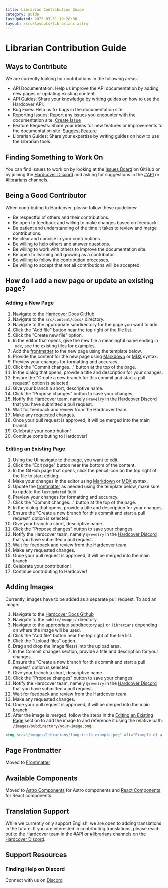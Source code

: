 ```yaml
---
title: Librarian Contribution Guide
category: guide
lastUpdated: 2025-03-31 19:28:00
layout: /src/layouts/librarians.astro
---
```



# Librarian Contribution Guide
## Ways to Contribute
We are currently looking for contributions in the following areas:

- API Documentation: Help us improve the API documentation by adding new pages or updating existing content.
- API Guides: Share your knowledge by writing guides on how to use the Hardcover API.
- Bug Fixes: Help us fix bugs in the documentation site.
- Reporting Issues: Report any issues you encounter with the documentation site. <a href={URLS.CREATE_ISSUE} target="_blank" rel="noreferrer noopener">Create Issue</a>
- Feature Requests: Share your ideas for new features or improvements to the documentation site. <a href={URLS.SUGGEST_FEATURE} target="_blank" rel="noreferrer noopener">Suggest Feature</a>
- Librarian Guides: Share your expertise by writing guides on how to use the Librarian tools.

## Finding Something to Work On
You can find issues to work on
by looking at the <a href={URLS.ISSUES} target="_blank" rel="noreferrer noopener">Issues Board</a> on GitHub
or by joining the <a href={URLS.DISCORD} target="_blank" rel="noreferrer noopener">Hardcover Discord</a> and asking for suggestions in the <a href={URLS.API_DISCORD} target="_blank"
rel="noreferrer noopener">#API</a> or <a href={URLS.LIBRARIAN_DISCORD} target="_blank"
rel="noreferrer noopener">#librarians</a> channels.

## Being a Good Contributor
When contributing to Hardcover, please follow these guidelines:

- Be respectful of others and their contributions.
- Be open to feedback and willing to make changes based on feedback.
- Be patient and understanding of the time it takes to review and merge contributions.
- Be clear and concise in your contributions.
- Be willing to help others and answer questions.
- Be willing to work with others to improve the documentation site.
- Be open to learning and growing as a contributor.
- Be willing to follow the contribution processes.
- Be willing to accept that not all contributions will be accepted.

## How do I add a new page or update an existing page?
### Adding a New Page
1. Navigate to the <a href={URLS.GITHUB} target="_blank" rel="noreferrer noopener">Hardcover Docs GitHub</a>
2. Navigate to the `src/content/docs/` directory.
3. Navigate to the appropriate subdirectory for the page you want to add.
4. Click the "Add file" button near the top right of the file list.
5. Click the "Create new file" option.
6. In the editor that opens, give the new file a meaningful name ending in `.mdx`, see the existing files for examples.
7. Add the [frontmatter](#page-frontmatter) to the new page using the template below.
8. Provide the content for the new page using [Markdown](https://www.markdownguide.org/cheat-sheet/) or [MDX](https://mdxjs.com/guides/) syntax.
9. Preview your changes for formatting and accuracy.
10. Click the "Commit changes..." button at the top of the page.
11. In the dialog that opens, provide a title and description for your changes.
12. Ensure the "Create a new branch for this commit and start a pull request" option is selected.
13. Give your branch a short, descriptive name.
14. Click the "Propose changes" button to save your changes.
15. Notify the Hardcover team, namely `@revelry` in the <a href={URLS.DISCORD} target="_blank" rel="noreferrer noopener">Hardcover Discord</a> that you have submitted a pull request.
16. Wait for feedback and review from the Hardcover team.
17. Make any requested changes.
18. Once your pull request is approved, it will be merged into the main branch.
19. Celebrate your contribution!
20. Continue contributing to Hardcover!

### Editing an Existing Page
1. Using the UI navigate to the page, you want to edit.
2. Click the "Edit page" button near the bottom of the content.
3. In the GitHub page that opens, click the pencil icon on the top right of the file to start editing.
4. Make your changes in the editor using [Markdown](https://www.markdownguide.org/cheat-sheet/) or [MDX](https://mdxjs.com/guides/) syntax.
5. Update the [frontmatter](#page-frontmatter) as needed using the template below, make sure to update the `lastUpdated` field.
6. Preview your changes for formatting and accuracy.
7. Click the "Commit changes..." button at the top of the page.
8. In the dialog that opens, provide a title and description for your changes.
9. Ensure the "Create a new branch for this commit and start a pull request" option is selected.
10. Give your branch a short, descriptive name.
11. Click the "Propose changes" button to save your changes.
12. Notify the Hardcover team, namely `@revelry` in the <a href={URLS.DISCORD} target="_blank" rel="noreferrer noopener">Hardcover Discord</a> that you have submitted a pull request.
13. Wait for feedback and review from the Hardcover team.
14. Make any requested changes.
15. Once your pull request is approved, it will be merged into the main branch.
16. Celebrate your contribution!
17. Continue contributing to Hardcover!

## Adding Images
Currently, images have to be added as a separate pull request. To add an image:

1. Navigate to the <a href={URLS.GITHUB} target="_blank" rel="noreferrer noopener">Hardcover Docs Github</a>
2. Navigate to the `public/images/` directory.
3. Navigate to the appropriate subdirectory `api` or `librarians` depending on where the image will be used.
4. Click the "Add file" button near the top right of the file list.
5. Click the "Upload files" option.
6. Drag and drop the image file(s) into the upload area.
7. In the Commit changes section, provide a title and description for your changes.
8. Ensure the "Create a new branch for this commit and start a pull request" option is selected.
9. Give your branch a short, descriptive name.
10. Click the "Propose changes" button to save your changes.
11. Notify the Hardcover team, namely `@revelry` in the <a href={URLS.DISCORD} target="_blank" rel="noreferrer noopener">Hardcover Discord</a> that you have submitted a pull request.
12. Wait for feedback and review from the Hardcover team.
13. Make any requested changes.
14. Once your pull request is approved, it will be merged into the main branch.
15. After the image is merged, follow the steps in the [Editing an Existing Page](#editing-an-existing-page) section to add the image to and reference it using the relative path: `/images/subdirectory/your-image.png`.

```md
<img src="/images/librarians/long-title-example.png" alt="Example of a long title on Hardcover" />
```

## Page Frontmatter
Moved to [Frontmatter](./Frontmatter)

## Available Components
Moved to [Astro Components](./astro-components) for Astro components and [React Components](./react-components) for React components.

## Translation Support
While we currently only support English, we are open to adding translations in the future.
If you are interested in contributing translations,
please reach out to the Hardcover team in the <a href={URLS.API_DISCORD} target="_blank" rel="noreferrer noopener">#API</a>
or <a href={URLS.LIBRARIAN_DISCORD} target="_blank" rel="noreferrer noopener">#librarians</a> channels on the <a href={URLS.DISCORD} target="_blank"
rel="noreferrer noopener">Hardcover Discord</a>.

## Support Resources

### Finding Help on Discord
Connect with us on <a href={URLS.DISCORD} target="_blank" rel="noreferrer noopener">Discord</a>
